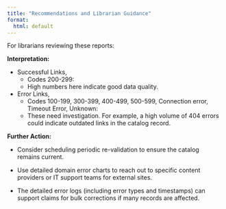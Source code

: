 ```yaml
---
title: "Recommendations and Librarian Guidance"
format:
  html: default
---
```



For librarians reviewing these reports:

**Interpretation:**

- Successful Links, 
  - Codes 200-299:
  - High numbers here indicate good data quality.

- Error Links, 
  - Codes 100-199, 300-399, 400-499, 500-599, Connection error, Timeout Error, Unknown: 
  - These need investigation. For example, a high volume of 404 errors could indicate outdated links in the  catalog record.

**Further Action:**

- Consider scheduling periodic re-validation to ensure the catalog remains current.

- Use detailed domain error charts to reach out to specific content providers or IT support teams for external sites.

- The detailed error logs (including error types and timestamps) can support claims for bulk corrections if many records are affected.